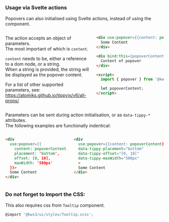 

<Meta
  title="Helpers/Popover/2. Popover Action"
/>


### Usage via Svelte actions
Popovers can also initialised using Svelte actions, instead of using the component.  

<div class="columns">
  <div class="column">

The action accepts an object of parameters.  
The most important of which is `content`.  

`content` needs to be, either a reference to a dom node, or a string.  
When a string is provided, the string will be displayed as the popover content.

For a list of other supported parameters, see: https://atomiks.github.io/tippyjs/v6/all-props/

  </div>
  <div class="column">

```html
<div use:popover={{content: popoverContent}}>
  Some Content
</div>

<div bind:this={popoverContent}>
  Content of popover
</div>

<script>
  import { popover } from '@kws3/ui'; //notice lowercase import name

  let popoverContent;
</script>
```

  </div>
</div>

Parameters can be sent during action initialisation, or as `data-tippy-*` attributes.  
The following examples are functionally indentical:

<div class="columns">
  <div class="column">

```html
<div 
  use:popover={{
    content: popoverContent,
    placement: 'bottom',
    offset: [0, 10],
    maxWidth: '500px'
  }}>
  Some Content
</div>
```

  </div>
  <div class="column">

```html
<div 
  use:popover={{content: popoverContent}}
  data-tippy-placement="bottom"
  data-tippy-offset="[0, 10]"
  data-tippy-maxWidth="500px"
  >
  Some Content
</div>
```

  </div>
</div>

### Do not forget to Import the CSS:
This also requires css from `Tooltip` component.

```js
@import '@kws3/ui/styles/Tooltip.scss';
```
